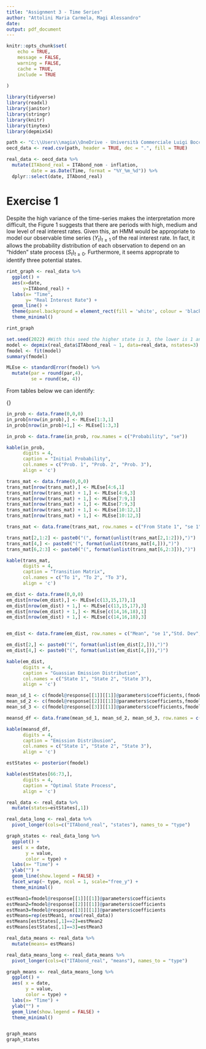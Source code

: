 ```yaml
---
title: "Assignment 3 - Time Series"
author: "Attolini Maria Carmela, Magi Alessandro"
date: 
output: pdf_document
---
```


```r
knitr::opts_chunk$set(
	echo = TRUE,
	message = FALSE,
	warning = FALSE,
	cache = TRUE,
	include = TRUE
	
)
```

```r
library(tidyverse)
library(readxl)
library(janitor)
library(stringr)
library(knitr)
library(tinytex)
library(depmixS4)
```


```r
path <- "C:\\Users\\magia\\OneDrive - Università Commerciale Luigi Bocconi\\AA Second Semester\\Time Series\\Time Series Magi-Attolini\\Assignment 3\\data_assHMM.csv"
oecd_data <- read.csv(path, header = TRUE, dec = ".", fill = TRUE)

```

```r

real_data <- oecd_data %>% 
  mutate(ITAbond_real = ITAbond_nom - inflation,
         date = as.Date(Time, format = "%Y_%m_%d")) %>%
  dplyr::select(date, ITAbond_real)

```

# Exercise 1

Despite the high variance of the time-series makes the interpretation more difficult, the Figure 1 suggests that there are periods with high, medium and low level of real interest rates. Given this, an HMM would be appropriate to model our observable time series $(Y_t)_{t\geq1}$ of the real interest rate. In fact, it allows the probability distribution of each observation to depend on an "hidden" state process $(S_t)_{t\geq0}$. Furthermore, it seems approprate to identify three potential states.

```r

rint_graph <- real_data %>%
  ggplot() +
  aes(x=date,
      y=ITAbond_real) +
  labs(x= "Time",
       y= "Real Interest Rate") + 
  geom_line() + 
  theme(panel.background = element_rect(fill = 'white', colour = 'black')) + 
  theme_minimal()

rint_graph

```


```r
set.seed(2022) #With this seed the higher state is 3, the lower is 1 and the middle is 2
model <- depmix(real_data$ITAbond_real ~ 1, data=real_data, nstates=3)
fmodel <- fit(model)
summary(fmodel)

```

```r

MLEse <- standardError(fmodel) %>%
  mutate(par = round(par,4),
         se = round(se, 4))

```

From tables below we can identify: 
\begin{itemize}
\item \textbf{Table 1}: Initial state probabilities for $S_0$. Specifically the state process start from $S_1$ with probability equal to 3, hence the sd are not avaiable.
\item \textbf{Table 2}: The homogeneus transition matrix $A$ represent the probability of moving from a state $j$ to state  $i\; \forall t\; and \;i,j\in \{1,2,3\}$ (for example $p_{3,3} = 0.948$). We can also notice that $p_{1,3}=p_{3,1}=0.000$ which means that to move from state 1 to state 3 and backward state 2 is a mandatory step.
\item \textbf{Table 3}: The emission distribution is a Gaussian with state dependent mean and variance. Coherently with theoretical interpretation of the states (ie. boom, recession and stable path) we can identify a high, medium and low level of the mean. 
\item \textbf{Table 4}: The first column displays an extract from decoding results. Specifically it shows the "optimal" state sequence associated with our observation sequence. The other columns of the table show the delta probabilities, which are the probabilities of being in the state reported in column 1. 
\end{itemize}
\footnotesize{\textbf{NB: Standard errors are reported in parenthesis}}


```r

in_prob <- data.frame(0,0,0)
in_prob[nrow(in_prob),] <- MLEse[1:3,1]
in_prob[nrow(in_prob)+1,] <- MLEse[1:3,3]

in_prob <- data.frame(in_prob, row.names = c("Probability", "se"))

kable(in_prob, 
      digits = 4, 
      caption = "Initial Probability",
      col.names = c("Prob. 1", "Prob. 2", "Prob. 3"),
      align = 'c')

```

```r

trans_mat <- data.frame(0,0,0)
trans_mat[nrow(trans_mat),] <- MLEse[4:6,1]
trans_mat[nrow(trans_mat) + 1,] <- MLEse[4:6,3]
trans_mat[nrow(trans_mat) + 1,] <- MLEse[7:9,1]
trans_mat[nrow(trans_mat) + 1,] <- MLEse[7:9,3]
trans_mat[nrow(trans_mat) + 1,] <- MLEse[10:12,1]
trans_mat[nrow(trans_mat) + 1,] <- MLEse[10:12,3]

trans_mat <- data.frame(trans_mat, row.names = c("From State 1", "se 1","From State 2", "se 2","From State 3", "se 3"))

trans_mat[2,1:2] <- paste0("(", format(unlist(trans_mat[2,1:2])),")")
trans_mat[4,] <- paste0("(", format(unlist(trans_mat[4,])),")")
trans_mat[6,2:3] <- paste0("(", format(unlist(trans_mat[6,2:3])),")")

kable(trans_mat, 
      digits = 4, 
      caption = "Transition Matrix",
      col.names = c("To 1", "To 2", "To 3"),
      align = 'c')

```

```r

em_dist <- data.frame(0,0,0)
em_dist[nrow(em_dist),] <- MLEse[c(13,15,17),1]
em_dist[nrow(em_dist) + 1,] <- MLEse[c(13,15,17),3]
em_dist[nrow(em_dist) + 1,] <- MLEse[c(14,16,18),1]
em_dist[nrow(em_dist) + 1,] <- MLEse[c(14,16,18),3]


em_dist <- data.frame(em_dist, row.names = c("Mean", "se 1","Std. Dev", "se 2"))

em_dist[2,] <- paste0("(", format(unlist(em_dist[2,])),")")
em_dist[4,] <- paste0("(", format(unlist(em_dist[4,])),")")

kable(em_dist, 
      digits = 4, 
      caption = "Guassian Emission Distribution",
      col.names = c("State 1", "State 2", "State 3"),
      align = 'c')

```


```r

mean_sd_1 <- c(fmodel@response[[1]][[1]]@parameters$coefficients,(fmodel@response[[1]][[1]]@parameters$sd))
mean_sd_2 <- c(fmodel@response[[2]][[1]]@parameters$coefficients,fmodel@response[[2]][[1]]@parameters$sd)
mean_sd_3 <- c(fmodel@response[[3]][[1]]@parameters$coefficients,fmodel@response[[3]][[1]]@parameters$sd)

meansd_df <- data.frame(mean_sd_1, mean_sd_2, mean_sd_3, row.names = c("Mean","Variance"))

kable(meansd_df, 
      digits = 4, 
      caption = "Emission Distribusion",
      col.names = c("State 1", "State 2", "State 3"),
      align = 'c')

```


```r

estStates <- posterior(fmodel)

kable(estStates[66:73,], 
      digits = 4, 
      caption = "Optimal State Process",
      align = 'c')

```


```r

real_data <- real_data %>%
  mutate(states=estStates[,1])

real_data_long <- real_data %>%
  pivot_longer(cols=c("ITAbond_real", "states"), names_to = "type")

graph_states <- real_data_long %>%
  ggplot() + 
  aes( x = date,
       y = value,
       color = type) + 
  labs(x= "Time") +
  ylab("") +
  geom_line(show.legend = FALSE) +
  facet_wrap(~ type, ncol = 1, scale="free_y") + 
  theme_minimal()

```

```r


estMean1=fmodel@response[[1]][[1]]@parameters$coefficients
estMean2=fmodel@response[[2]][[1]]@parameters$coefficients
estMean3=fmodel@response[[3]][[1]]@parameters$coefficients
estMeans=rep(estMean1, nrow(real_data))
estMeans[estStates[,1]==2]=estMean2
estMeans[estStates[,1]==3]=estMean3

real_data_means <- real_data %>%
  mutate(means= estMeans)

real_data_means_long <- real_data_means %>%
  pivot_longer(cols=c("ITAbond_real", "means"), names_to = "type")

graph_means <- real_data_means_long %>%
  ggplot() + 
  aes( x = date,
       y = value,
       color = type) + 
  labs(x= "Time") +
  ylab("") +
  geom_line(show.legend = FALSE) + 
  theme_minimal()



```

```r

graph_means
graph_states

```
